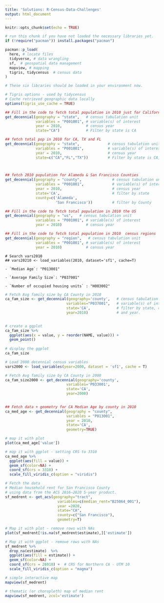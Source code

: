 ```yaml
---
title: 'Solutions: R-Census-Data-Challenges'
output: html_document
---
```


```r
knitr::opts_chunk$set(echo = TRUE)
```

```r

# run this chunk if you have not loaded the necessary libraries yet. 
if (!require("pacman")) install.packages("pacman")

pacman::p_load(
  here, # locate files 
  tidyverse, # data wrangling
  sf,  # geospatial data management
  mapview, # mapping
  tigris, tidycensus  # census data 
)

# These six libraries should be loaded in your environment now. 

# Tigris options - used by tidycensus
# Cache retrieved geographic data locally
options(tigris_use_cache = TRUE)  
```


```r

## Fill in the code to fetch total population in 2010 just for California
get_decennial(geography = "state",   # census tabulation unit
              variables = "P001001", # variable(s) of interest
              year = 2010,           # census year
              state="CA")            # Filter by state is CA

```


```r

## fetch total pop in 2010 for CA, TX and FL
get_decennial(geography = "state",             # census tabulation unit
              variables = "P001001",           # variable(s) of interest
              year = 2010,                     # census year
              state=c("CA","FL","TX"))         # Filter by state is CA, Fl or TX

     
```



```r

## fetch 2010 population for Alameda & San Francisco Counties
get_decennial(geography = "county",              # census tabulation unit
              variables = "P001001",             # variable(s) of interest
              year = 2010,                       # census year
              state='CA',                        # filter by state 
              county=c('Alameda',
                       'San Francisco'))         # filter by County

```
```r

## Fill in the code to fetch total population in 2010 the US
get_decennial(geography = "us",   # census tabulation unit
              variables = "P001001", # variable(s) of interest
              year = 2010)           # census year

```

```r

## Fill in the code to fetch total population in 2010  census regions
get_decennial(geography = "region",   # census tabulation unit
              variables = "P001001", # variable(s) of interest
              year = 2010)           # census year
```

```Variable
# Search vars2010
## vars20210 <- load_variables(2010, dataset='sf1', cache=T)

- `Median Age`: "P013001"

- `Average Family Size`: "P037001"

- `Number of occupied housing units` : "H003002"
```

```r

# Fetch Avg family size by CA County in 2010
ca_fam_size <- get_decennial(geography='county',   # census tabulation unit
                            variables="P037001",   # variable(s) of interest
                            state='CA',            # filter by state, county,
                            year=2010)             # and year. 
                            

# create a ggplot
ca_fam_size %>%
  ggplot(aes(x = value, y = reorder(NAME, value))) + 
  geom_point()
  
# display the ggplot
ca_fam_size

```


```r

# Load 2000 decennial census variables
vars2000 <- load_variables(year=2000, dataset = 'sf1', cache = T)

# Fetch Avg family size by CA County in 2000
ca_fam_size2000 <- get_decennial(geography='county',
                            variables='P033001',
                            state='CA',
                            year=2000)
  
```


```r

## Fetch data + geometry for CA Median Age by county in 2010
ca_med_age <- get_decennial(geography = "county", 
                            variables = "P013001",
                            year = 2010, 
                            state='CA',
                            geometry=TRUE)

# map it with plot
plot(ca_med_age['value'])

# map it with ggplot - setting CRS to 3310
ca_med_age %>%
  ggplot(aes(fill = value)) + 
  geom_sf(color=NA) + 
  coord_sf(crs = 3310) + 
  scale_fill_viridis_c(option = "viridis") 

```

```r

# Fetch the data
# Median household rent for San Francisco County
# using data from the ACS 2016—2020 5-year product.
sf_medrent <- get_acs(geography="tract",
                        variables=c(median_rent="B25064_001"),
                        year =2020,
                        state="CA",
                        county=c("San Francisco"),
                        geometry=T)

# Map it with plot - remove rows with NAs
plot(sf_medrent[!is.na(sf_medrent$estimate),]['estimate'])

# Map it with ggplot - remove rows with NAs
sf_medrent %>%
  drop_na(estimate)  %>%
  ggplot(aes(fill = estimate)) + 
  geom_sf(color=NA) + 
  coord_sf(crs = 26910) +  # CRS for Northern CA - UTM 10 
  scale_fill_viridis_c(option = "magma") 

```


```r

# simple interactive map
mapview(sf_medrent)

# thematic (or choropleth) map of median rent
mapview(sf_medrent, zcol='estimate')

```

